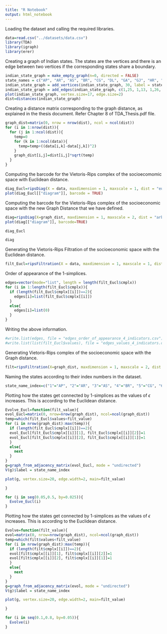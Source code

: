 ```yaml
---
title: "R Notebook"
output: html_notebook
---
```


Loading the dataset and calling the required libraries.
```r
data=read.csv("../datasets/data.csv")
library(TDA)
library(igraph)
library(erer)
```

Creating a graph of Indian states. The states are the vertices and there is an edge between two vertices if the corresponding states share a boundary.

```r
indian_state_graph = make_empty_graph(n=0, directed = FALSE)
state_names = c("AP", "AR", "AS", "BR", "CG", "DL", "GA", "GJ", "HR", "HP", "JK", "JH", "KA", "KL", "MP", "MH", "MN", "ML", "MZ", "NL", "OD", "PB", "RJ", "SK", "TN", "TS", "TR", "UP", "UK", "WB")
indian_state_graph = add_vertices(indian_state_graph, 30, label = state_names)
indian_state_graph = add_edges(indian_state_graph, c(1,25, 1,13, 1,26, 1,5, 1,21, 2,3, 2,20, 3,20, 3,17, 3,19, 3,27, 3,18, 3,30, 4,30, 4,12, 4,28, 5,12, 5,21, 5,26, 5,16, 5,15, 5,28, 6,28, 6,9, 7,16, 7,13, 8,23, 8,15, 8,16, 9,10, 9,28, 9,23, 9,22, 10,11, 10,29, 10,22, 11,22, 12,30, 12,21, 12,28, 13,16, 13,26, 13,25, 13,14, 14,25, 15,28, 15,16, 15,23, 16,26, 17,20, 17,19, 19,27, 21,30, 22,23, 23,28, 24,30, 28,29))
plot(indian_state_graph, vertex.size=17, edge.size=2)
dist=distances(indian_state_graph)
```

Creating a distance matrix corresponding to the graph distance, as explained in the thesis document. Refer Chapter 8 of TDA_Thesis.pdf file. 

```r
graph_dist=matrix(0, nrow = nrow(dist), ncol = ncol(dist))
for (i in 1:nrow(dist)){
  for (j in 1:ncol(dist)){
    temp=0
    for (k in 1:ncol(data)){
      temp=temp+((data[i,k]-data[j,k])^2)
    }
    graph_dist[i,j]=dist[i,j]*sqrt(temp)
  }
}
```

Computing the barcode for the Vietoris-Rips complex of the socioecomomic space with Euclidean distance.

```r
diag_Eucl=ripsDiag(X = data, maxdimension = 1, maxscale = 1, dist = "euclidean", library = "Dionysus", location = TRUE)
plot(diag_Eucl[["diagram"]], barcode = TRUE)
```

Computing the barcode for the Vietoris-Rips complex of the socioeconomic space with the new Graph Distance that we have defined.

```r
diag=ripsDiag(X=graph_dist, maxdimension = 1, maxscale = 2, dist = "arbitrary", library = "Dionysus", location = TRUE, printProgress = TRUE)
plot(diag[["diagram"]], barcode=TRUE)
```


```r
diag_Eucl
```


```r
diag
```

Generating the Vietoris-Rips Filtration of the socioeconomic space with the Euclidean distance.

```r
filt_Eucl=ripsFiltration(X = data, maxdimension = 1, maxscale = 1, dist = "euclidean", library = "Dionysus", printProgress = TRUE)
```

Order of appearance of the 1-simplices. 

```r
edges=vector(mode="list", length = length(filt_Eucl$cmplx))
for (i in 1:length(filt_Eucl$cmplx)){
  if (length(filt_Eucl$cmplx[[i]])==2){
    edges[i]=list(filt_Eucl$cmplx[[i]])
  }
  else{
    edges[i]=list(0)
  }
}

```

Writing the above information.
```r
#write.list(edges, file = "edges_order_of_appearance_4_indicators.csv")
#write.list(list(filt_Eucl$values), file = "edges_values_4_indicators.csv")
```

Generating Vietoris-Rips complex of the socioeconomic space with the Graph distance.
```r
filt=ripsFiltration(X=graph_dist, maxdimension = 1, maxscale = 2, dist = "arbitrary", library = "Dionysus", printProgress = TRUE)
```


Naming the states according to their index numbers in the dataset.
```r
state_name_index=c("1"="AP", "2"="AR", "3"="AS", "4"="BR", "5"="CG", "6"="DL", "7"="GA", "8"="GJ", "9"="HR", "10"="HP", "11"="JK", "12"="JH", "13"="KA", "14"="KL", "15"="MP", "16"="MH", "17"="MN", "18"="ML", "19"="MZ", "20"="NL", "21"="OD", "22"="PB", "23"="RJ", "24"="SK", "25"="TN", "26"="TS", "27"="TR", "28"="UP", "29"="UK", "30"="WB")
```

Plotting how the states get connected by 1-simplices as the values of $\epsilon$ increases. This is according to the Euclidean distance.
```r
Evolve_Eucl=function(filt_value){
evol_Eucl=matrix(0, nrow=nrow(graph_dist), ncol=ncol(graph_dist))
temp=which(filt_Eucl$values<filt_value)
for (i in nrow(graph_dist):max(temp)){
  if (length(filt_Eucl$cmplx[[i]])==2){
  evol_Eucl[filt_Eucl$cmplx[[i]][1], filt_Eucl$cmplx[[i]][2]]=1
  evol_Eucl[filt_Eucl$cmplx[[i]][2], filt_Eucl$cmplx[[i]][1]]=1
  }
  else{
    next
  }
}
g=graph_from_adjacency_matrix(evol_Eucl, mode = "undirected")
V(g)$label = state_name_index

plot(g, vertex.size=20, edge.width=2, main=filt_value)

}
```

```r
for (i in seq(0.05,0.5, by=0.025)){
  Evolve_Eucl(i)
}
```


Plotting how the states get connected by 1-simplices as the values of $\epsilon$ increases. This is according to the Euclidean distance.
```r
Evolve=function(filt_value){
evol=matrix(0, nrow=nrow(graph_dist), ncol=ncol(graph_dist))
temp=which(filt$values<filt_value)
for (i in nrow(graph_dist):max(temp)){
  if (length(filt$cmplx[[i]])==2){
  evol[filt$cmplx[[i]][1], filt$cmplx[[i]][2]]=1
  evol[filt$cmplx[[i]][2], filt$cmplx[[i]][1]]=1
  }
  else{
    next
  }
}
g=graph_from_adjacency_matrix(evol, mode = "undirected")
V(g)$label = state_name_index

plot(g, vertex.size=20, edge.width=2, main=filt_value)

}
```

```r
for (i in seq(0.1,0.8, by=0.05)){
  Evolve(i)
}
```

